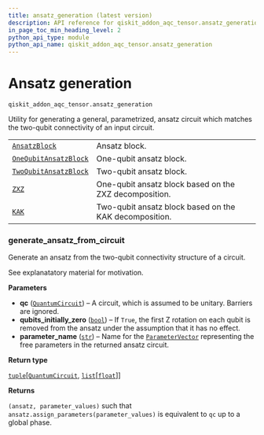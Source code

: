 ```yaml
---
title: ansatz_generation (latest version)
description: API reference for qiskit_addon_aqc_tensor.ansatz_generation in the latest version of qiskit-addon-aqc-tensor
in_page_toc_min_heading_level: 2
python_api_type: module
python_api_name: qiskit_addon_aqc_tensor.ansatz_generation
---
```


<span id="module-qiskit_addon_aqc_tensor.ansatz_generation" />

<span id="ansatz-generation-qiskit-addon-aqc-tensor-ansatz-generation" />

# Ansatz generation

`qiskit_addon_aqc_tensor.ansatz_generation`

Utility for generating a general, parametrized, ansatz circuit which matches the two-qubit connectivity of an input circuit.

|                                                                                                                                   |                                                        |
| --------------------------------------------------------------------------------------------------------------------------------- | ------------------------------------------------------ |
| [`AnsatzBlock`](ansatz-generation-ansatz-block "qiskit_addon_aqc_tensor.ansatz_generation.AnsatzBlock")                           | Ansatz block.                                          |
| [`OneQubitAnsatzBlock`](ansatz-generation-one-qubit-ansatz-block "qiskit_addon_aqc_tensor.ansatz_generation.OneQubitAnsatzBlock") | One-qubit ansatz block.                                |
| [`TwoQubitAnsatzBlock`](ansatz-generation-two-qubit-ansatz-block "qiskit_addon_aqc_tensor.ansatz_generation.TwoQubitAnsatzBlock") | Two-qubit ansatz block.                                |
| [`ZXZ`](ansatz-generation-zxz "qiskit_addon_aqc_tensor.ansatz_generation.ZXZ")                                                    | One-qubit ansatz block based on the ZXZ decomposition. |
| [`KAK`](ansatz-generation-kak "qiskit_addon_aqc_tensor.ansatz_generation.KAK")                                                    | Two-qubit ansatz block based on the KAK decomposition. |

### generate\_ansatz\_from\_circuit

<Function id="qiskit_addon_aqc_tensor.ansatz_generation.generate_ansatz_from_circuit" github="https://github.com/Qiskit/qiskit-addon-aqc-tensor/tree/stable/0.1/qiskit_addon_aqc_tensor/ansatz_generation.py#L117-L272" signature="generate_ansatz_from_circuit(qc, /, *, qubits_initially_zero=False, parameter_name='theta')[source]">
  Generate an ansatz from the two-qubit connectivity structure of a circuit.

  See explanatatory material for motivation.

  **Parameters**

  *   **qc** ([`QuantumCircuit`](/api/qiskit/qiskit.circuit.QuantumCircuit "(in Qiskit v1.2)")) – A circuit, which is assumed to be unitary. Barriers are ignored.
  *   **qubits\_initially\_zero** ([`bool`](https://docs.python.org/3/library/functions.html#bool "(in Python v3.13)")) – If `True`, the first Z rotation on each qubit is removed from the ansatz under the assumption that it has no effect.
  *   **parameter\_name** ([`str`](https://docs.python.org/3/library/stdtypes.html#str "(in Python v3.13)")) – Name for the [`ParameterVector`](/api/qiskit/qiskit.circuit.ParameterVector "(in Qiskit v1.2)") representing the free parameters in the returned ansatz circuit.

  **Return type**

  [`tuple`](https://docs.python.org/3/library/stdtypes.html#tuple "(in Python v3.13)")\[[`QuantumCircuit`](/api/qiskit/qiskit.circuit.QuantumCircuit "(in Qiskit v1.2)"), [`list`](https://docs.python.org/3/library/stdtypes.html#list "(in Python v3.13)")\[[`float`](https://docs.python.org/3/library/functions.html#float "(in Python v3.13)")]]

  **Returns**

  `(ansatz, parameter_values)` such that `ansatz.assign_parameters(parameter_values)` is equivalent to `qc` up to a global phase.
</Function>


